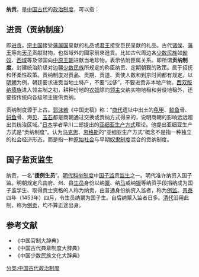 {{No footnotes|time=2022-03-20T07:35:07+00:00}}
'''纳贡'''，是[[中国古代|中国古代]]的[[政治制度|政治制度]]，可以指：
==进贡（贡纳制度）==
即[[进贡|进贡]]。[[宗主国|宗主国]]接受[[藩属国|藩属国]]呈献的礼品或[[君王|君王]]接受臣民呈献的礼品。古代[[诸侯|诸侯]]、[[藩王|藩王]]等向[[天子|天子]]贡献财物，也指域外的國家前來進貢。比如古代周边各[[少数民族|少数民族]]如[[匈奴|匈奴]]、[[西域|西域]]等及邻国向[[中原王朝|中原王朝]]进献当地珍物，表示依附臣属关系。即所谓'''贡纳制度'''。封建统治阶级对边疆[[少数民族|少数民族]]所规定的称臣纳贡、定期朝觐的政策。属于招抚和怀柔性政策。贡纳制度对贡品、贡期、贡道、贡使人数和到京时间都有规定。以[[明朝|明朝]]为例，朝廷要求进贡当地土特产，不要“过侈”，不要进贡非本地产物。[[西双版纳|西双版纳]][[傣族|傣族]]进入领主制之初，耕种份地的[[农奴|农奴]]除向[[领主|领主]]交纳实物地租和劳役地租外，还要按传统向各级领主提供贡纳。

贡纳制度源于上古。[[郭沫若|郭沫若]]《中国史稿》称：“[[商代|商代]]遗址中出土的[[龟甲|龟甲]]、[[鲸鱼|鲸鱼]]骨、[[鲟鱼|鲟鱼]]骨、海[[贝|贝]]、[[玉石|玉石]]都是商朝通过交换或贡纳方式得来的，说明商朝的影响远远超出其统治区域。”[[日本|日本]]学者早川二郎提出的[[亚细亚生产方式|亚细亚生产方式]]理论。他提出亚细亚生产方式是“贡纳制度”。认为[[马克思|马克思]]、[[恩格斯|恩格斯]]的“亚细亚生产方式”概念不是指一种独立的社会经济形态，而是指一种[[原始社会|原始社会]]与早期[[奴隶制度|奴隶制度]]混合的贡纳制度。
==国子监贡监生==
纳贡，一名“'''援例生员'''”。[[明代|明代]][[科举制度|科举制度]]中[[国子监|国子监]]贡[[监生|监生]]之一。明代准许纳资入国子监。明朝规定凡由府、州、县[[生员|生员]]身份以纳[[粟|粟]]、纳[[马|马]]或纳[[银|银]]等纳资手段捐纳成为国子监学生、取得贡士资格的人称为纳贡，由普通身份纳资入监者，称为[[例监|例监]]。[[景泰|景泰]]四年（1453年）四月，令生员纳粟为国子生。自后纳粟入监者日多。[[清代|清代]]沿用此制，称为[[例贡|例贡]]，均不算正途出身。
==参考文献==
*《中国官制大辞典》
*《中国古代典章制度大辞典》
*《中国少数民族文化大辞典》
[[分类:中国古代政治制度|分类:中国古代政治制度]]